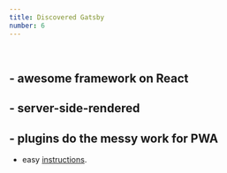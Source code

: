 ```yaml
---
title: Discovered Gatsby
number: 6
---
```

<br />

## - awesome framework on React

## - server-side-rendered

## - plugins do the messy work for PWA

- easy [instructions](https://www.gatsbyjs.org/docs/add-offline-support-with-a-service-worker/).
